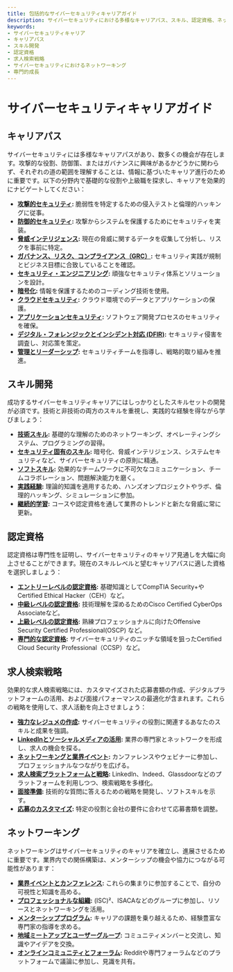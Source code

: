 ```yaml
---
title: 包括的なサイバーセキュリティキャリアガイド
description: サイバーセキュリティにおける多様なキャリアパス、スキル、認定資格、ネットワーキング戦略を探求し、キャリアの道のりを向上させましょう。
keywords:
- サイバーセキュリティキャリア
- キャリアパス
- スキル開発
- 認定資格
- 求人検索戦略
- サイバーセキュリティにおけるネットワーキング
- 専門的成長
---
```


# サイバーセキュリティキャリアガイド

## キャリアパス

サイバーセキュリティには多様なキャリアパスがあり、数多くの機会が存在します。攻撃的な役割、防御策、またはガバナンスに興味があるかどうかに関わらず、それぞれの道の範囲を理解することは、情報に基づいたキャリア進行のために重要です。以下の分野内で基礎的な役割や上級職を探求し、キャリアを効果的にナビゲートしてください：

- **[攻撃的セキュリティ](career/career_paths/offensive_security/):** 脆弱性を特定するための侵入テストと倫理的ハッキングに従事。
- **[防御的セキュリティ](career/career_paths/defensive_security/):** 攻撃からシステムを保護するためにセキュリティを実装。
- **[脅威インテリジェンス](career/career_paths/threat_intelligence/):** 現在の脅威に関するデータを収集して分析し、リスクを事前に特定。
- **[ガバナンス、リスク、コンプライアンス（GRC）](career/career_paths/governance_risk_and_compliance_grc/):** セキュリティ実践が規制とビジネス目標に合致していることを確認。
- **[セキュリティ・エンジニアリング](career/career_paths/security_engineering/):** 頑強なセキュリティ体系とソリューションを設計。
- **[暗号化](career/career_paths/cryptography/):** 情報を保護するためのコーディング技術を使用。
- **[クラウドセキュリティ](career/career_paths/cloud_security/):** クラウド環境でのデータとアプリケーションの保護。
- **[アプリケーションセキュリティ](career/career_paths/application_security/):** ソフトウェア開発プロセスのセキュリティを確保。
- **[デジタル・フォレンジックとインシデント対応 (DFIR)](career/career_paths/digital_forensics_and_incident_response_dfir/):** セキュリティ侵害を調査し、対応策を策定。
- **[管理とリーダーシップ](career/career_paths/management_and_leadership/):** セキュリティチームを指導し、戦略的取り組みを推進。

## スキル開発

成功するサイバーセキュリティキャリアにはしっかりとしたスキルセットの開発が必須です。技術と非技術の両方のスキルを重視し、実践的な経験を得ながら学びましょう：

- **[技術スキル](career/skill_development/technical_skills/):** 基礎的な理解のためのネットワーキング、オペレーティングシステム、プログラミングの習得。
- **[セキュリティ固有のスキル](career/skill_development/security-specific_skills/):** 暗号化、脅威インテリジェンス、システムセキュリティなど、サイバーセキュリティの原則に精通。
- **[ソフトスキル](career/skill_development/soft_skills/):** 効果的なチームワークに不可欠なコミュニケーション、チームコラボレーション、問題解決能力を磨く。
- **[実践経験](career/skill_development/practical_experience/):** 理論的知識を適用するため、ハンズオンプロジェクトやラボ、倫理的ハッキング、シミュレーションに参加。
- **[継続的学習](career/skill_development/continuous_learning/):** コースや認定資格を通して業界のトレンドと新たな脅威に常に更新。

## 認定資格

認定資格は専門性を証明し、サイバーセキュリティのキャリア見通しを大幅に向上させることができます。現在のスキルレベルと望むキャリアパスに適した資格を選択しましょう：

- **[エントリーレベルの認定資格](career/certifications/entry-level_certifications/):** 基礎知識としてCompTIA Security+やCertified Ethical Hacker（CEH）など。
- **[中級レベルの認定資格](career/certifications/intermediate-level_certifications/):** 技術理解を深めるためのCisco Certified CyberOps Associateなど。
- **[上級レベルの認定資格](career/certifications/advanced-level_certifications/):** 熟練プロフェッショナルに向けたOffensive Security Certified Professional(OSCP) など。
- **[専門的な認定資格](career/certifications/specialized_certifications/):** サイバーセキュリティのニッチな領域を狙ったCertified Cloud Security Professional（CCSP）など。

## 求人検索戦略

効果的な求人検索戦略には、カスタマイズされた応募書類の作成、デジタルプラットフォームの活用、および面接パフォーマンスの最適化が含まれます。これらの戦略を使用して、求人活動を向上させましょう：

- **[強力なレジュメの作成](career/job_search_strategies/building_a_strong_resume/):** サイバーセキュリティの役割に関連するあなたのスキルと成果を強調。
- **[LinkedInとソーシャルメディアの活用](career/job_search_strategies/leveraging_linkedin_and_social_media/):** 業界の専門家とネットワークを形成し、求人の機会を探る。
- **[ネットワーキングと業界イベント](career/job_search_strategies/networking_and_industry_events/):** カンファレンスやウェビナーに参加し、プロフェッショナルなつながりを広げる。
- **[求人検索プラットフォームと戦略](career/job_search_strategies/job_search_platforms_and_strategies/):** LinkedIn、Indeed、Glassdoorなどのプラットフォームを利用しつつ、検索戦略を多様化。
- **[面接準備](career/job_search_strategies/interview_preparation/):** 技術的な質問に答えるための戦略を開発し、ソフトスキルを示す。
- **[応募のカスタマイズ](career/job_search_strategies/tailoring_your_application/):** 特定の役割と会社の要件に合わせて応募書類を調整。

## ネットワーキング

ネットワーキングはサイバーセキュリティのキャリアを確立し、進展させるために重要です。業界内での関係構築は、メンターシップの機会や協力につながる可能性があります：

- **[業界イベントとカンファレンス](career/networking/industry_events_and_conferences/):** これらの集まりに参加することで、自分の可視性と知識を高める。
- **[プロフェッショナルな組織](career/networking/professional_organizations/):** (ISC)²、ISACAなどのグループに参加し、リソースとネットワーキングを活用。
- **[メンターシッププログラム](career/networking/mentorship_programs/):** キャリアの課題を乗り越えるため、経験豊富な専門家の指導を求める。
- **[地域ミートアップとユーザーグループ](career/networking/local_meetups_and_user_groups/):** コミュニティメンバーと交流し、知識やアイデアを交換。
- **[オンラインコミュニティとフォーラム](career/networking/online_communities_and_forums/):** Redditや専門フォーラムなどのプラットフォームで議論に参加し、見識を共有。